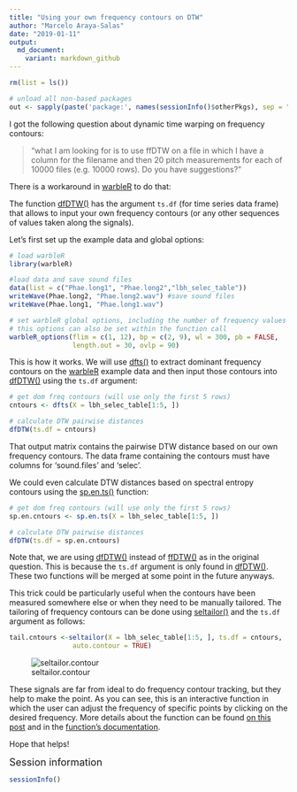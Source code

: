 ```yaml
---
title: "Using your own frequency contours on DTW"
author: "Marcelo Araya-Salas"
date: "2019-01-11"
output: 
  md_document:
    variant: markdown_github
---
```


```r

rm(list = ls())

# unload all non-based packages
out <- sapply(paste('package:', names(sessionInfo()$otherPkgs), sep = ""), function(x) try(detach(x, unload = FALSE, character.only = TRUE), silent = T))

```

I got the following question about dynamic time warping on frequency contours:

> "what I am looking for is to use ffDTW on a file in which I have a column for the filename and then 20 pitch measurements for each of 10000 files (e.g. 10000 rows). Do you have suggestions?"

There is a workaround in [warbleR](https://cran.r-project.org/package=warbleR) to do that:
 
 The function [dfDTW()](https://marce10.github.io/warbleR/reference/dfDTW.html) has the argument `ts.df` (for time series data frame) that allows to input your own frequency contours (or any other sequences of values taken along the signals).

Let's first set up the example data and global options:

```r

# load warbleR
library(warbleR)

#load data and save sound files
data(list = c("Phae.long1", "Phae.long2","lbh_selec_table"))
writeWave(Phae.long2, "Phae.long2.wav") #save sound files 
writeWave(Phae.long1, "Phae.long1.wav")

# set warbleR global options, including the number of frequency values for contours
# this options can also be set within the function call
warbleR_options(flim = c(1, 12), bp = c(2, 9), wl = 300, pb = FALSE, 
                length.out = 30, ovlp = 90)
```

This is how it works. We will use [dfts()](https://marce10.github.io/warbleR/reference/dfts.html) to extract dominant frequency contours on the [warbleR](https://cran.r-project.org/package=warbleR) example data and then input those contours into [dfDTW()](https://marce10.github.io/warbleR/reference/dfDTW.html) using the `ts.df` argument: 

```r

# get dom freq contours (will use only the first 5 rows)
cntours <- dfts(X = lbh_selec_table[1:5, ])

# calculate DTW pairwise distances
dfDTW(ts.df = cntours)

```

That output matrix contains the pairwise DTW distance based on our own frequency contours. The data frame containing the contours must have columns for 'sound.files' and 'selec'.

 We could even calculate DTW distances based on spectral entropy contours using the [sp.en.ts()](https://marce10.github.io/warbleR/reference/sp.en.ts.html) function:

```r

# get dom freq contours (will use only the first 5 rows)
sp.en.cntours <- sp.en.ts(X = lbh_selec_table[1:5, ])

# calculate DTW pairwise distances
dfDTW(ts.df = sp.en.cntours)

```


Note that, we are using [dfDTW()](https://marce10.github.io/warbleR/reference/dfDTW.html) instead of  [ffDTW()](https://marce10.github.io/warbleR/reference/ffDTW.html) as in the original question. This is because the `ts.df` argument is only found in [dfDTW()](https://marce10.github.io/warbleR/reference/dfDTW.html). These  two functions will be merged at some point in the future anyways.

This trick could be particularly useful when the contours have been measured somewhere else or when they need to be manually tailored. The tailoring of frequency contours can be done using   [seltailor()](https://marce10.github.io/warbleR/reference/seltailor.html) and the `ts.df` argument as follows:

```r

tail.cntours <-seltailor(X = lbh_selec_table[1:5, ], ts.df = cntours, 
                auto.contour = TRUE)

```

![seltailor.contour](/img/seltailor.contour.gif)

These signals are far from ideal to do frequency contour tracking, but they help to make the point. As you can see, this is an interactive function in which the user can adjust the frequency of specific points by clicking on the desired frequency. More details about the function can be found [on this post](https://marce10.github.io/2017/08/03/Fixing_selections_manually.html) and in the [function's documentation](https://marce10.github.io/warbleR/reference/seltailor.html).

Hope that helps!


<font size="4">Session information</font>

```r

sessionInfo()

```


